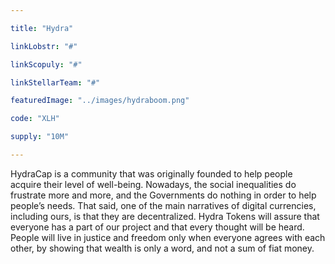 ```yaml
---

title: "Hydra"

linkLobstr: "#"

linkScopuly: "#"

linkStellarTeam: "#"

featuredImage: "../images/hydraboom.png"

code: "XLH"

supply: "10M"

---
```


HydraCap is a community that was originally founded to help people acquire their level of well-being. Nowadays, the social inequalities do frustrate more and more, and the Governments do nothing in order to help people’s needs. That said, one of the main narratives of digital currencies, including ours, is that they are decentralized. Hydra Tokens will assure that everyone has a part of our project and that every thought will be heard. People will live in justice and freedom only when everyone agrees with each other, by showing that wealth is only a word, and not a sum of fiat money.
 
